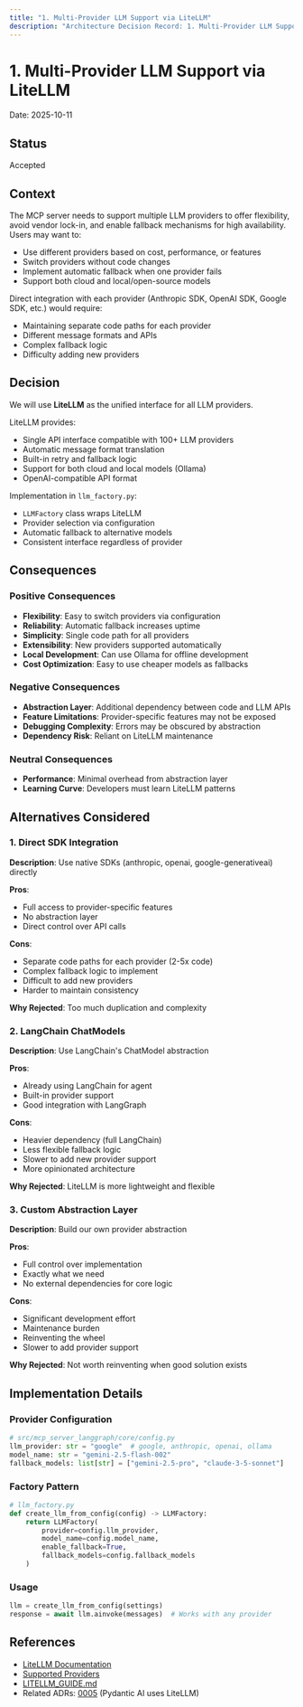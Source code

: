 ```yaml
---
title: "1. Multi-Provider LLM Support via LiteLLM"
description: "Architecture Decision Record: 1. Multi-Provider LLM Support via LiteLLM"
---
```


# 1. Multi-Provider LLM Support via LiteLLM

Date: 2025-10-11

## Status

Accepted

## Context

The MCP server needs to support multiple LLM providers to offer flexibility, avoid vendor lock-in, and enable fallback mechanisms for high availability. Users may want to:

- Use different providers based on cost, performance, or features
- Switch providers without code changes
- Implement automatic fallback when one provider fails
- Support both cloud and local/open-source models

Direct integration with each provider (Anthropic SDK, OpenAI SDK, Google SDK, etc.) would require:
- Maintaining separate code paths for each provider
- Different message formats and APIs
- Complex fallback logic
- Difficulty adding new providers

## Decision

We will use **LiteLLM** as the unified interface for all LLM providers.

LiteLLM provides:
- Single API interface compatible with 100+ LLM providers
- Automatic message format translation
- Built-in retry and fallback logic
- Support for both cloud and local models (Ollama)
- OpenAI-compatible API format

Implementation in `llm_factory.py`:
- `LLMFactory` class wraps LiteLLM
- Provider selection via configuration
- Automatic fallback to alternative models
- Consistent interface regardless of provider

## Consequences

### Positive Consequences

- **Flexibility**: Easy to switch providers via configuration
- **Reliability**: Automatic fallback increases uptime
- **Simplicity**: Single code path for all providers
- **Extensibility**: New providers supported automatically
- **Local Development**: Can use Ollama for offline development
- **Cost Optimization**: Easy to use cheaper models as fallbacks

### Negative Consequences

- **Abstraction Layer**: Additional dependency between code and LLM APIs
- **Feature Limitations**: Provider-specific features may not be exposed
- **Debugging Complexity**: Errors may be obscured by abstraction
- **Dependency Risk**: Reliant on LiteLLM maintenance

### Neutral Consequences

- **Performance**: Minimal overhead from abstraction layer
- **Learning Curve**: Developers must learn LiteLLM patterns

## Alternatives Considered

### 1. Direct SDK Integration

**Description**: Use native SDKs (anthropic, openai, google-generativeai) directly

**Pros**:
- Full access to provider-specific features
- No abstraction layer
- Direct control over API calls

**Cons**:
- Separate code paths for each provider (2-5x code)
- Complex fallback logic to implement
- Difficult to add new providers
- Harder to maintain consistency

**Why Rejected**: Too much duplication and complexity

### 2. LangChain ChatModels

**Description**: Use LangChain's ChatModel abstraction

**Pros**:
- Already using LangChain for agent
- Built-in provider support
- Good integration with LangGraph

**Cons**:
- Heavier dependency (full LangChain)
- Less flexible fallback logic
- Slower to add new provider support
- More opinionated architecture

**Why Rejected**: LiteLLM is more lightweight and flexible

### 3. Custom Abstraction Layer

**Description**: Build our own provider abstraction

**Pros**:
- Full control over implementation
- Exactly what we need
- No external dependencies for core logic

**Cons**:
- Significant development effort
- Maintenance burden
- Reinventing the wheel
- Slower to add provider support

**Why Rejected**: Not worth reinventing when good solution exists

## Implementation Details

### Provider Configuration

```python
# src/mcp_server_langgraph/core/config.py
llm_provider: str = "google"  # google, anthropic, openai, ollama
model_name: str = "gemini-2.5-flash-002"
fallback_models: list[str] = ["gemini-2.5-pro", "claude-3-5-sonnet"]
```

### Factory Pattern

```python
# llm_factory.py
def create_llm_from_config(config) -> LLMFactory:
    return LLMFactory(
        provider=config.llm_provider,
        model_name=config.model_name,
        enable_fallback=True,
        fallback_models=config.fallback_models
    )
```

### Usage

```python
llm = create_llm_from_config(settings)
response = await llm.ainvoke(messages)  # Works with any provider
```

## References

- [LiteLLM Documentation](https://docs.litellm.ai/)
- [Supported Providers](https://docs.litellm.ai/docs/providers)
- [LITELLM_GUIDE.md](../LITELLM_GUIDE.md)
- Related ADRs: [0005](0005-pydantic-ai-integration.md) (Pydantic AI uses LiteLLM)
